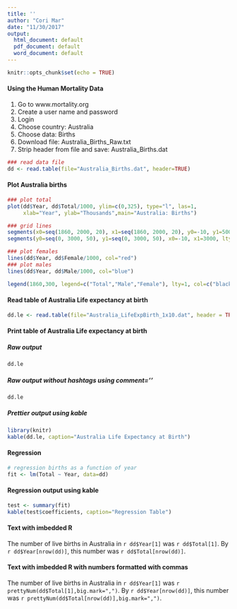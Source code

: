 ```yaml
---
title: ''
author: "Cori Mar"
date: "11/30/2017"
output:
  html_document: default
  pdf_document: default
  word_document: default
---
```


```r
knitr::opts_chunk$set(echo = TRUE)
```

#### Using the Human Mortality Data

1. Go to www.mortality.org
2. Create a user name and password
3. Login
4. Choose country: Australia
5. Choose data: Births
6. Download file: Australia_Births_Raw.txt
7. Strip header from file and save: Australia_Births.dat

```r
### read data file
dd <- read.table(file="Australia_Births.dat", header=TRUE)

```

#### Plot Australia births

```r

### plot total
plot(dd$Year, dd$Total/1000, ylim=c(0,325), type="l", las=1,
     xlab="Year", ylab="Thousands",main="Australia: Births")

### grid lines
segments(x0=seq(1860, 2000, 20), x1=seq(1860, 2000, 20), y0=-10, y1=500, lty="dotted")
segments(y0=seq(0, 3000, 50), y1=seq(0, 3000, 50), x0=-10, x1=3000, lty="dotted")

### plot females
lines(dd$Year, dd$Female/1000, col="red")
### plot males
lines(dd$Year, dd$Male/1000, col="blue")

legend(1860,300, legend=c("Total","Male","Female"), lty=1, col=c("black","blue","red"))

```

#### Read table of Australia Life expectancy at birth

```r
dd.le <- read.table(file="Australia_LifeExpBirth_1x10.dat", header = TRUE)
```
  
  
#### Print table of Australia Life expectancy at birth

##### Raw output

```r
dd.le
```

##### Raw output without hashtags using comment=''

```r
dd.le
```

##### Prettier output using kable
```r
library(knitr)
kable(dd.le, caption="Australia Life Expectancy at Birth")
```

#### Regression 
```r
# regression births as a function of year
fit <- lm(Total ~ Year, data=dd)
```

#### Regression output using kable

```r
test <- summary(fit)
kable(test$coefficients, caption="Regression Table")
```

#### Text with imbedded R

The number of live births in Australia in `r dd$Year[1]` was `r dd$Total[1]`.  By `r dd$Year[nrow(dd)]`, this number was `r dd$Total[nrow(dd)]`.

#### Text with imbedded R with numbers formatted with commas

The number of live births in Australia in `r dd$Year[1]` was `r prettyNum(dd$Total[1],big.mark=",")`.  By `r dd$Year[nrow(dd)]`, this number was `r prettyNum(dd$Total[nrow(dd)],big.mark=",")`.


